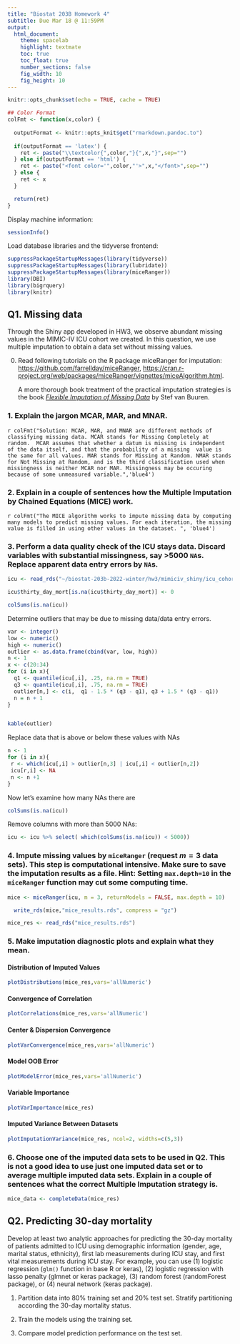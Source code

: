 ```yaml
---
title: "Biostat 203B Homework 4"
subtitle: Due Mar 18 @ 11:59PM
output:
  html_document:
    theme: spacelab
    highlight: textmate
    toc: true
    toc_float: true
    number_sections: false
    fig_width: 10 
    fig_height: 10 
---
```


```r
knitr::opts_chunk$set(echo = TRUE, cache = TRUE)
```


```r
## Color Format
colFmt <- function(x,color) {
  
  outputFormat <- knitr::opts_knit$get("rmarkdown.pandoc.to")
  
  if(outputFormat == 'latex') {
    ret <- paste("\\textcolor{",color,"}{",x,"}",sep="")
  } else if(outputFormat == 'html') {
    ret <- paste("<font color='",color,"'>",x,"</font>",sep="")
  } else {
    ret <- x
  }

  return(ret)
}
```

Display machine information:
```r
sessionInfo()
```
Load database libraries and the tidyverse frontend:
```r
suppressPackageStartupMessages(library(tidyverse))
suppressPackageStartupMessages(library(lubridate))
suppressPackageStartupMessages(library(miceRanger))
library(DBI)
library(bigrquery)
library(knitr)
```






## Q1. Missing data

Through the Shiny app developed in HW3, we observe abundant missing values in the MIMIC-IV ICU cohort we created. In this question, we use multiple imputation to obtain a data set without missing values.

0. Read following tutorials on the R package miceRanger for imputation: <https://github.com/farrellday/miceRanger>, <https://cran.r-project.org/web/packages/miceRanger/vignettes/miceAlgorithm.html>.

    A more thorough book treatment of the practical imputation strategies is the book [*_Flexible Imputation of Missing Data_*](https://stefvanbuuren.name/fimd/) by Stef van Buuren. 

### 1. Explain the jargon MCAR, MAR, and MNAR.

`r colFmt("Solution: MCAR, MAR, and MNAR are different methods of classifying missing data. MCAR stands for Missing Completely at random.  MCAR assumes that whether a datum is missing is independent of the data itself, and that the probability of a missing 
value is the same for all values. MAR stands for Missing at Random. NMAR stands for Not Missing at Random, and is the third classification used when 
missingness is neither MCAR nor MAR. Missingness may be occuring because of some
unmeasured variable.",'blue4')`

### 2. Explain in a couple of sentences how the Multiple Imputation by Chained Equations (MICE) work.

`r colFmt("The MICE algorithm works to impute missing data by computing many models to predict missing values. For each iteration, the missing value is filled in using
other values in the dataset. ", 'blue4')`


### 3. Perform a data quality check of the ICU stays data. Discard variables with substantial missingness, say >5000 `NA`s. Replace apparent data entry errors by `NA`s.

```r
icu <- read_rds("~/biostat-203b-2022-winter/hw3/mimiciv_shiny/icu_cohort.rds") 
```

```r
icu$thirty_day_mort[is.na(icu$thirty_day_mort)] <- 0
```

```r
colSums(is.na(icu))
```
Determine outliers that may be due to missing data/data entry errors. 

```r
var <- integer()
low <- numeric()
high <- numeric()
outlier <- as.data.frame(cbind(var, low, high))
n <- 1
x <- c(20:34)
for (i in x){
  q1 <- quantile(icu[,i], .25, na.rm = TRUE)
  q3 <- quantile(icu[,i], .75, na.rm = TRUE)
  outlier[n,] <- c(i,  q1 - 1.5 * (q3 - q1), q3 + 1.5 * (q3 - q1))
  n = n + 1
}


kable(outlier)

```

Replace data that is above or below these values with NAs

```r
n <- 1
for (i in x){
 r <- which(icu[,i] > outlier[n,3] | icu[,i] < outlier[n,2])
 icu[r,i] <- NA
 n <- n +1
}

```

Now let's examine how many NAs there are

```r
colSums(is.na(icu))
```
Remove columns with more than 5000 NAs:

```r
icu <- icu %>% select( which(colSums(is.na(icu)) < 5000))
```

### 4. Impute missing values by `miceRanger` (request $m=3$ data sets). This step is computational intensive. Make sure to save the imputation results as a file. Hint: Setting `max.depth=10` in the `miceRanger` function may cut some computing time.

```r
mice <- miceRanger(icu, m = 3, returnModels = FALSE, max.depth = 10)
```
```r
  write_rds(mice,"mice_results.rds", compress = "gz")
```

```r
mice_res <- read_rds("mice_results.rds")
```
### 5. Make imputation diagnostic plots and explain what they mean. {.tabset}

#### Distribution of Imputed Values
```r
plotDistributions(mice_res,vars='allNumeric')
```

#### Convergence of Correlation
```r
plotCorrelations(mice_res,vars='allNumeric')
```

#### Center & Dispersion Convergence
```r
plotVarConvergence(mice_res,vars='allNumeric')
```

#### Model OOB Error
```r
plotModelError(mice_res,vars='allNumeric')

```

#### Variable Importance
```r
plotVarImportance(mice_res)
```

#### Imputed Variance Between Datasets
```r
plotImputationVariance(mice_res, ncol=2, widths=c(5,3))
```


### 6. Choose one of the imputed data sets to be used in Q2. This is **not** a good idea to use just one imputed data set or to average multiple imputed data sets. Explain in a couple of sentences what the correct Multiple Imputation strategy is.

```r
mice_data <- completeData(mice_res)
```

## Q2. Predicting 30-day mortality

Develop at least two analytic approaches for predicting the 30-day mortality of patients admitted to ICU using demographic information (gender, age, marital status, ethnicity), first lab measurements during ICU stay, and first vital measurements during ICU stay. For example, you can use (1) logistic regression (`glm()` function in base R or keras), (2) logistic regression with lasso penalty (glmnet or keras package), (3) random forest (randomForest package), or (4) neural network (keras package).

1. Partition data into 80% training set and 20% test set. Stratify partitioning according the 30-day mortality status.

2. Train the models using the training set.

3. Compare model prediction performance on the test set.
